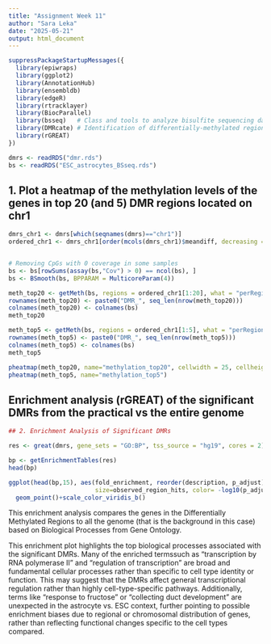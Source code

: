 ---
title: "Assignment Week 11"
author: "Sara Leka"
date: "2025-05-21"
output: html_document
---

```{r setup}
suppressPackageStartupMessages({
  library(epiwraps)
  library(ggplot2)
  library(AnnotationHub)
  library(ensembldb)
  library(edgeR)
  library(rtracklayer)
  library(BiocParallel)
  library(bsseq)   # Class and tools to analyze bisulfite sequencing data at CpG-level
  library(DMRcate) # Identification of differentially-methylated regions
  library(rGREAT)
})

dmrs <- readRDS("dmr.rds")
bs <- readRDS("ESC_astrocytes_BSseq.rds")
```

## 1. Plot a heatmap of the methylation levels of the genes in top 20 (and 5) DMR regions located on chr1

```{r, warning=FALSE, message=FALSE}
dmrs_chr1 <- dmrs[which(seqnames(dmrs)=="chr1")]
ordered_chr1 <- dmrs_chr1[order(mcols(dmrs_chr1)$meandiff, decreasing = TRUE)]


# Removing CpGs with 0 coverage in some samples
bs <- bs[rowSums(assay(bs,"Cov") > 0) == ncol(bs), ]
bs <- BSmooth(bs, BPPARAM = MulticoreParam(4))

meth_top20 <- getMeth(bs, regions = ordered_chr1[1:20], what = "perRegion")
rownames(meth_top20) <- paste0("DMR_", seq_len(nrow(meth_top20)))
colnames(meth_top20) <- colnames(bs)
meth_top20

meth_top5 <- getMeth(bs, regions = ordered_chr1[1:5], what = "perRegion")
rownames(meth_top5) <- paste0("DMR_", seq_len(nrow(meth_top5)))
colnames(meth_top5) <- colnames(bs)
meth_top5
```

```{r}
pheatmap(meth_top20, name="methylation_top20", cellwidth = 25, cellheight = 8,    )
pheatmap(meth_top5, name="methylation_top5")
```


## Enrichment analysis (rGREAT) of the significant DMRs from the practical vs the entire genome

```{r}
## 2. Enrichment Analysis of Significant DMRs

res <- great(dmrs, gene_sets = "GO:BP", tss_source = "hg19", cores = 2)

bp <- getEnrichmentTables(res)
head(bp)

ggplot(head(bp,15), aes(fold_enrichment, reorder(description, p_adjust),
                        size=observed_region_hits, color= -log10(p_adjust)))+
  geom_point()+scale_color_viridis_b()
```

This enrichment analysis compares the genes in the Differentially Methylated Regions to all the genome (that is the background in this case) based on Biological Processes from Gene Ontology.

This enrichment plot highlights the top biological processes associated with the significant DMRs. Many of the enriched termssuch as "transcription by RNA polymerase II" and "regulation of transcription" are broad and fundamental cellular processes rather than specific to cell type identity or function. This may suggest that the DMRs affect general transcriptional regulation rather than highly cell-type-specific pathways. Additionally, terms like "response to fructose" or "collecting duct development" are unexpected in the astrocyte vs. ESC context, further pointing to possible enrichment biases due to regional or chromosomal distribution of genes, rather than reflecting functional changes specific to the cell types compared.









